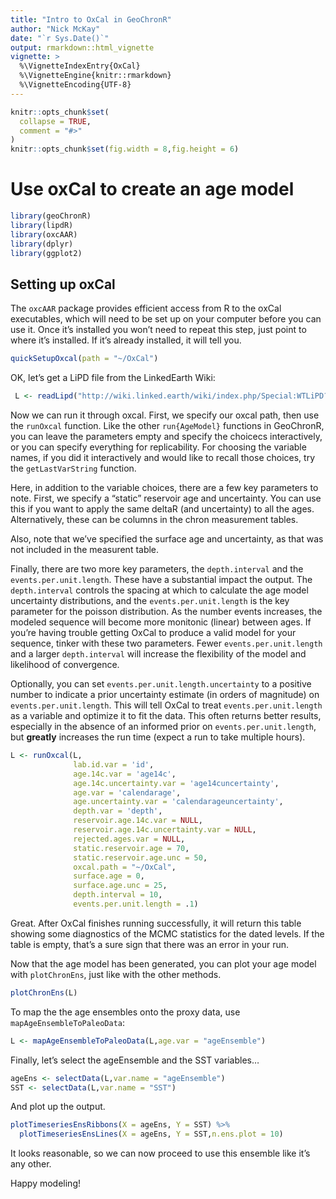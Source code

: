 ```yaml
---
title: "Intro to OxCal in GeoChronR"
author: "Nick McKay"
date: "`r Sys.Date()`"
output: rmarkdown::html_vignette
vignette: >
  %\VignetteIndexEntry{OxCal}
  %\VignetteEngine{knitr::rmarkdown}
  %\VignetteEncoding{UTF-8}
---
```


```r
knitr::opts_chunk$set(
  collapse = TRUE,
  comment = "#>"
)
knitr::opts_chunk$set(fig.width = 8,fig.height = 6) 
```

# Use oxCal to create an age model 

```r
library(geoChronR)
library(lipdR)
library(oxcAAR)
library(dplyr)
library(ggplot2)
```

## Setting up oxCal

The `oxcAAR` package provides efficient access from R to the oxCal executables, which will need to be set up on your computer before you can use it. Once it's installed you won't need to repeat this step, just point to where it's installed. If it's already installed, it will tell you. 

```r
quickSetupOxcal(path = "~/OxCal")

```

OK, let's get a LiPD file from the LinkedEarth Wiki:

```r
 L <- readLipd("http://wiki.linked.earth/wiki/index.php/Special:WTLiPD?op=export&lipdid=BJ8-03-70GGC.Linsley.2010")
```


Now we can run it through oxcal. First, we specify our oxcal path, then use the `runOxcal` function. Like the other `run{AgeModel}` functions in GeoChronR, you can leave the parameters empty and specify the choicecs interactively, or you can specify everything for replicability. For choosing the variable names, if you did it interactively and would like to recall those choices, try the `getLastVarString` function.

Here, in addition to the variable choices, there are a few key parameters to note. First, we specify a "static" reservoir age and uncertainty. You can use this if you want to apply the same deltaR (and uncertainty) to all the ages. Alternatively, these can be columns in the chron measurement tables. 

Also, note that we've specified the surface age and uncertainty, as that was not included in the measurent table. 

Finally, there are two more key parameters, the `depth.interval` and the `events.per.unit.length`. These have a substantial impact the output. The `depth.interval` controls the spacing at which to calculate the age model uncertainty distributions, and the `events.per.unit.length` is the key parameter for the poisson distribution. As the number events increases, the modeled sequence will become more monitonic (linear) between ages. If you're having trouble getting OxCal to produce a valid model for your sequence, tinker with these two parameters. Fewer `events.per.unit.length` and a larger `depth.interval` will increase the flexibility of the model and likelihood of convergence.

Optionally, you can set `events.per.unit.length.uncertainty` to a positive number to indicate a prior uncertainty estimate (in orders of magnitude) on `events.per.unit.length`. This will tell OxCal to treat `events.per.unit.length` as a variable and optimize it to fit the data. This often returns better results, especially in the absence of an informed prior on `events.per.unit.length`, but **greatly** increases the run time (expect a run to take multiple hours). 

```r
L <- runOxcal(L,
              lab.id.var = 'id', 
              age.14c.var = 'age14c', 
              age.14c.uncertainty.var = 'age14cuncertainty', 
              age.var = 'calendarage', 
              age.uncertainty.var = 'calendarageuncertainty', 
              depth.var = 'depth', 
              reservoir.age.14c.var = NULL, 
              reservoir.age.14c.uncertainty.var = NULL, 
              rejected.ages.var = NULL,
              static.reservoir.age = 70,
              static.reservoir.age.unc = 50,
              oxcal.path = "~/OxCal",
              surface.age = 0,
              surface.age.unc = 25,
              depth.interval = 10,
              events.per.unit.length = .1)
```

Great. After OxCal finishes running successfully, it will return this table showing some diagnostics of the MCMC statistics for the dated levels. If the table is empty, that's a sure sign that there was an error in your run. 

Now that the age model has been generated, you can plot your age model with `plotChronEns`, just like with the other methods. 

```r
plotChronEns(L)
```

To map the the age ensembles onto the proxy data, use `mapAgeEnsembleToPaleoData`:


```r
L <- mapAgeEnsembleToPaleoData(L,age.var = "ageEnsemble")
```

Finally, let's select the ageEnsemble and the SST variables...


```r
ageEns <- selectData(L,var.name = "ageEnsemble")
SST <- selectData(L,var.name = "SST")
```

And plot up the output.
```r
plotTimeseriesEnsRibbons(X = ageEns, Y = SST) %>% 
  plotTimeseriesEnsLines(X = ageEns, Y = SST,n.ens.plot = 10)
```

It looks reasonable, so we can now proceed to use this ensemble like it's any other. 

Happy modeling!



